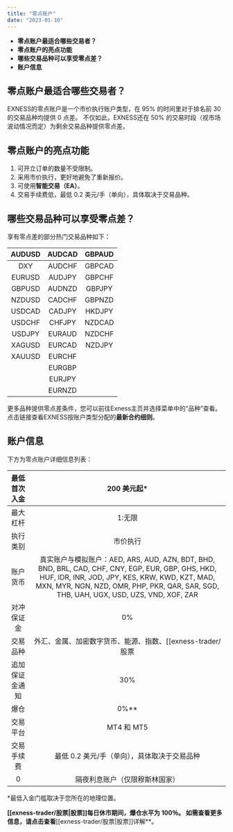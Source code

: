 ```yaml
---
title: "零点账户"
date: "2023-01-10"
---
```


<Ads></Ads> 

- **零点账户最适合哪些交易者？**
- **零点账户的亮点功能**
- **哪些交易品种可以享受零点差？**
- **账户信息**

## 零点账户最适合哪些交易者？

EXNESS的零点账户是一个市价执行账户类型，在 95% 的时间里对于排名前 30 的交易品种均提供 0 点差。 不仅如此，EXNESS还在 50% 的交易时段（视市场波动情况而定）为剩余交易品种提供零点差。

## 零点账户的亮点功能

1. 可开立订单的数量不受限制。
2. 采用市价执行，更好地避免了重新报价。
3. 可使用**智能交易（EA）**。
4. 交易手续费低，最低 0.2 美元/手（单向），具体取决于交易品种。

## 哪些交易品种可以享受零点差？

享有零点差的部分热门交易品种如下：

| AUDUSD | AUDCAD | GBPAUD |
|:------:|:------:|:------:|
| DXY    | AUDCHF | GBPCAD |
| EURUSD | AUDJPY | GBPCHF |
| GBPUSD | AUDNZD | GBPJPY |
| NZDUSD | CADCHF | GBPNZD |
| USDCAD | CADJPY | HKDJPY |
| USDCHF | CHFJPY | NZDCAD |
| USDJPY | EURAUD | NZDCHF |
| XAGUSD | EURCAD | NZDJPY |
| XAUUSD | EURCHF | &nbsp; |
| &nbsp; | EURGBP | &nbsp; |
| &nbsp; | EURJPY | &nbsp; |
| &nbsp; | EURNZD | &nbsp; |


更多品种提供零点差条件，您可以前往Exness主页并选择菜单中的“品种”查看。点击链接查看EXNESS按账户类型分配的**最新合约细则**。

## 账户信息

下方为零点账户详细信息列表：

| 最低首次入金| 200 美元起*|
|:----:|:----:|
| 最大杠杆  | 1:无限    |
| 执行类别  | 市价执行    |
| 账户货币  | 真实账户与模拟账户：AED, ARS, AUD, AZN, BDT, BHD, BND, BRL, CAD, CHF, CNY, EGP, EUR, GBP, GHS, HKD, HUF, IDR, INR, JOD, JPY, KES, KRW, KWD, KZT, MAD, MXN, MYR, NGN, NZD, OMR, PHP, PKR, QAR, SAR, SGD, THB, UAH, UGX, USD, UZS, VND, XOF, ZAR |
| 对冲保证金 | 0% |
| 交易品种  | 外汇、金属、加密数字货币、能源、指数、[[exness-trader/股票|股票]]    |
| 追加保证金通知 | 30%|
| 爆仓    | 0%**    |
| 交易平台  | MT4 和 MT5    |
| 交易手续费 | 最低 0.2 美元/手（单向），具体取决于交易品种|
| 0 | 隔夜利息账户（仅限穆斯林国家） | 支持 |


*最低入金门槛取决于您所在的地理位置。

**[[exness-trader/股票|股票]]**每日休市**期间，爆仓水平为 100％。 如需查看更多信息，请点击查看**[[exness-trader/股票|股票]]详解**。
